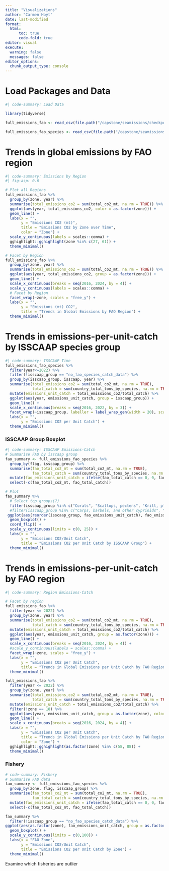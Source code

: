 ```yaml
---
title: "Visualizations"
author: "Carmen Hoyt"
date: last-modified
format:
  html:
      toc: true
      code-fold: true
editor: visual
execute:
  warning: false
  messages: false
editor_options: 
  chunk_output_type: console
---
```


# Load Packages and Data

```r
#| code-summary: Load Data

library(tidyverse)

full_emissions_fao <- read_csv(file.path("/capstone/seamissions/checkpoint/full_emissions_fao.csv"), show_col_types = FALSE)

full_emissions_fao_species <- read_csv(file.path("/capstone/seamissions/checkpoint/full_emissions_fao_species.csv"))
```

# Trends in global emissions by FAO region

```r
#| code-summary: Emissions by Region
#| fig-asp: 0.6

# Plot all Regions
full_emissions_fao %>%
  group_by(zone, year) %>%
  summarise(total_emissions_co2 = sum(total_co2_mt, na.rm = TRUE)) %>%
  ggplot(aes(year, total_emissions_co2, color = as.factor(zone))) +
  geom_line() +
  labs(x = "",
       y = "Emissions CO2 (mt)",
       title = "Emissions CO2 by Zone over Time",
       color = "Zone") +
  scale_y_continuous(labels = scales::comma) +
  gghighlight::gghighlight(zone %in% c(27, 61)) +
  theme_minimal()

# Facet by Region
full_emissions_fao %>%
  group_by(zone, year) %>%
  summarise(total_emissions_co2 = sum(total_co2_mt, na.rm = TRUE)) %>%
  ggplot(aes(year, total_emissions_co2, group = as.factor(zone))) +
  geom_line() +
  scale_x_continuous(breaks = seq(2016, 2024, by = 4)) +
  scale_y_continuous(labels = scales::comma) +
  # Facet by Region
  facet_wrap(~zone, scales = "free_y") +
  labs(x = "",
       y = "Emissions (mt) CO2",
       title = "Trends in Global Emissions by FAO Region") +
  theme_minimal()
```

# Trends in emissions-per-unit-catch by ISSCAAP species group

```r
#| code-summary: ISSCAAP Time
full_emissions_fao_species %>%
  filter(year<=2022) %>%
  filter(!isscaap_group == "no_fao_species_catch_data") %>%
  group_by(isscaap_group, isscaap, year) %>%
  summarise(total_emissions_co2 = sum(total_co2_mt, na.rm = TRUE),
            total_catch = sum(country_total_tons_by_species, na.rm = TRUE)) %>%
  mutate(emissions_unit_catch = total_emissions_co2/total_catch) %>%
  ggplot(aes(year, emissions_unit_catch, group = isscaap_group)) +
  geom_line() +
  scale_x_continuous(breaks = seq(2016, 2022, by = 3)) +
  facet_wrap(~isscaap_group, labeller = label_wrap_gen(width = 20), scales = "free_y") +
  labs(x = "",
       y = "Emissions CO2 per Unit Catch") +
  theme_minimal()
```

### ISSCAAP Group Boxplot

```r
#| code-summary: ISSCAAP Emissions-Catch
# Summarise FAO by isscaap group
fao_summary <- full_emissions_fao_species %>%
  group_by(flag, isscaap_group) %>%
  summarise(fao_total_co2_mt = sum(total_co2_mt, na.rm = TRUE),
            fao_total_catch = sum(country_total_tons_by_species, na.rm = TRUE)) %>%
  mutate(fao_emissions_unit_catch = ifelse(fao_total_catch == 0, 0, fao_total_co2_mt/fao_total_catch)) %>%
  select(-c(fao_total_co2_mt, fao_total_catch))

# Plot
fao_summary %>%
  # Select top groups(?)
  filter(isscaap_group %in% c("Corals", "Scallops, pectens", "Krill, planktonic crustaceans", "Mussels", "Salmons, trouts, smelts", "Cods, hakes, haddocks", "Miscellaneous marine crustaceans", "King crabs, squat-lobsters", "Sea-squirts and other tunicates", "Sharks, rays, chimeras", "Clams, cockles, arkshells")) %>%
  #filter(isscaap_group %in% c("Carps, barbels, and other cyprinids", "Salmons, trouts, smelts", "King crabs, squat-lobsters", "Sturgeons, paddlefishes", "Krill, planktonic crustaceans", "Cods, hakes, haddocks", "Scallops, pectens", "Corals", "Sea-squirts and other tunicates", "Mussels", "Sponges", "Clams, cockles, arkshells", "Oysters")) %>%
 ggplot(aes(reorder(isscaap_group, fao_emissions_unit_catch), fao_emissions_unit_catch)) +
  geom_boxplot() +
  coord_flip() +
  scale_y_continuous(limits = c(0, 25)) +
  labs(x = "",
       y = "Emissions CO2/Unit Catch",
       title = "Emissions CO2 per Unit Catch by ISSCAAP Group") +
  theme_minimal()
```

# Trends in emissions-per-unit-catch by FAO region

```r
#| code-summary: Region Emissions-Catch

# Facet by region
full_emissions_fao %>%
  filter(year <= 2022) %>%
  group_by(zone, year) %>%
  summarise(total_emissions_co2 = sum(total_co2_mt, na.rm = TRUE),
            total_catch = sum(country_total_tons_by_species, na.rm = TRUE)) %>%
  mutate(emissions_unit_catch = total_emissions_co2/total_catch) %>%
  ggplot(aes(year, emissions_unit_catch, group = as.factor(zone))) +
  geom_line() +
  scale_x_continuous(breaks = seq(2016, 2024, by = 4)) +
  #scale_y_continuous(labels = scales::comma) +
  facet_wrap(~zone, scales = "free_y") +
  labs(x = "",
       y = "Emissions CO2 per Unit Catch",
       title = "Trends in Global Emissions per Unit Catch by FAO Region") +
  theme_minimal()

full_emissions_fao %>%
  filter(year <= 2022) %>%
  group_by(zone, year) %>%
  summarise(total_emissions_co2 = sum(total_co2_mt, na.rm = TRUE),
            total_catch = sum(country_total_tons_by_species, na.rm = TRUE)) %>%
  mutate(emissions_unit_catch = total_emissions_co2/total_catch) %>%
  filter(!zone == 18) %>%
  ggplot(aes(year, emissions_unit_catch, group = as.factor(zone), color = as.factor(zone))) +
  geom_line() +
  scale_x_continuous(breaks = seq(2016, 2024, by = 4)) +
  labs(x = "",
       y = "Emissions CO2 per Unit Catch",
       title = "Trends in Global Emissions per Unit Catch by FAO Region",
       color = "Zone") +
  gghighlight::gghighlight(as.factor(zone) %in% c(58, 88)) +
  theme_minimal()
```

### Fishery

```r
# code-summary: Fishery
# Summarise FAO data
fao_summary <- full_emissions_fao_species %>%
  group_by(zone, flag, isscaap_group) %>%
  summarise(fao_total_co2_mt = sum(total_co2_mt, na.rm = TRUE),
            fao_total_catch = sum(country_total_tons_by_species, na.rm = TRUE)) %>%
  mutate(fao_emissions_unit_catch = ifelse(fao_total_catch == 0, 0, fao_total_co2_mt/fao_total_catch)) %>%
  select(-c(fao_total_co2_mt, fao_total_catch))

fao_summary %>%
  filter(!isscaap_group == "no_fao_species_catch_data") %>%
ggplot(aes(as.factor(zone), fao_emissions_unit_catch, group = as.factor(zone))) +
  geom_boxplot() +
  scale_y_continuous(limits = c(0,100)) +
  labs(x = "FAO Zone",
       y = "Emissions CO2/Unit Catch",
       title = "Emissions CO2 per Unit Catch by Zone") +
  theme_minimal()
```

Examine which fisheries are outlier
